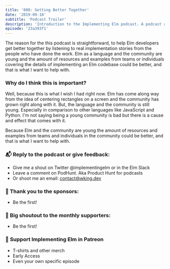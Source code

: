 ```yaml
---
title: '000: Getting Better Together'
date: '2019-09-18'
subtitle: 'Podcast Trailer'
description: 'Introduction to the Implementing Elm podcast. A podcast about the Elm development language.'
episode: '23a393f1'
---
```


The reason for the this podcast is straightforward, to help Elm developers get better together by listening to real implementation stories from the people who have done the work. Elm as a language and the community are young and the amount of resources and examples from teams or individuals covering the details of implementing an Elm codebase could be better, and that is what I want to help with.

### Why do I think this is important?

Well, because this is what I wish I had right now. Elm has come along way from the idea of centering rectangles on a screen and the community has grown right along with it. But, the language and the community is still young. Especially in comparison to other languages like JavaScript and Python. I'm not saying being a young community is bad but there is a cause and effect that comes with it.

Because Elm and the community are young the amount of resources and examples from teams and individuals in the community could be better, and that is what I want to help with.

### <span className="pr-2">📬</span> Reply to the podcast or give feedback:

- Give me a shout on Twitter <Link className="link" to="https://twitter.com/implementingelm">@implementingelm</Link> or in the <Link className="link" to="">Elm Slack</Link>
- Leave a comment on <Link className="link" to="https://podhunt.app/">PodHunt</Link>. Aka Product Hunt for podcasts
- Or shoot me an email: contact@wking.dev

### <span className="pr-2">📣</span> Thank you to the sponsors:

- <Link className="link" to="https://www.patreon.com/implementingelm">
    Be the first!
  </Link>

### <span className="pr-2">🙌</span> Big shoutout to the monthly supporters:

- <Link className="link" to="https://www.patreon.com/implementingelm">
    Be the first!
  </Link>

### <span className="pr-2">💸</span> <Link className="link" to="https://www.patreon.com/implementingelm">Support Implementing Elm in Patreon</Link>

- T-shirts and other merch
- Early Access
- Even your own specific episode
